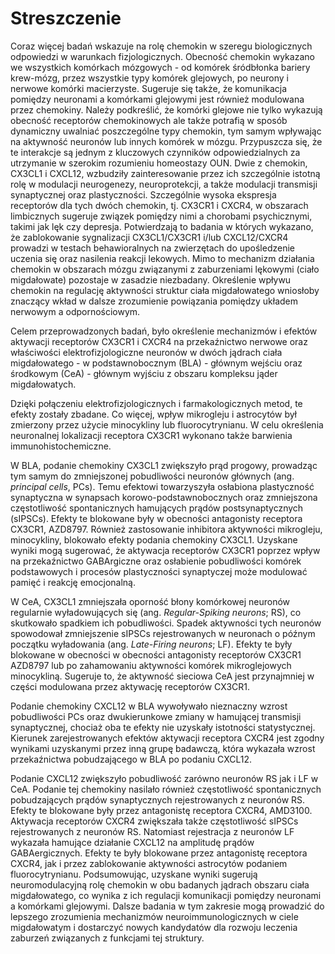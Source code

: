 # Streszczenie {- .unnumbered}

Coraz więcej badań wskazuje na rolę chemokin w szeregu biologicznych odpowiedzi w warunkach fizjologicznych.
Obecność chemokin wykazano we wszystkich komórkach mózgowych - od komórek śródbłonka bariery krew-mózg, przez wszystkie typy komórek glejowych, po neurony i nerwowe komórki macierzyste.
Sugeruje się także, że komunikacja pomiędzy neuronami a komórkami glejowymi jest również modulowana przez chemokiny. 
Należy podkreślić, że komórki glejowe nie tylko wykazują obecność receptorów chemokinowych ale także potrafią w sposób dynamiczny uwalniać poszczególne typy chemokin, tym samym wpływając na aktywność neuronów lub innych komórek w mózgu. 
Przypuszcza się, że te interakcje są jednym z kluczowych czynników odpowiedzialnych za utrzymanie w szerokim rozumieniu homeostazy OUN.
Dwie z chemokin, CX3CL1 i CXCL12, wzbudziły zainteresowanie przez ich szczególnie istotną rolę w modulacji neurogenezy, neuroprotekcji, a także modulacji transmisji synaptycznej oraz plastyczności.<!-- Przypuszcza się, że chemokiny mogą oddziaływać na przekaźnictwo między komórkami nerwowymi oraz procesy plastyczności synaptycznej.// Uważa się, że szczególnie dwie z nich, chemokina CX3CL1 i CXCL12 pełnią szczególnie istotną rolę w koordynacji ww. komunikacji. --> 
Szczególnie wysoka ekspresja receptorów dla tych dwóch chemokin, tj. CX3CR1 i CXCR4, w obszarach limbicznych sugeruje związek pomiędzy nimi a chorobami psychicznymi, takimi jak lęk czy depresja. 
Potwierdzają to badania w których wykazano, że zablokowanie sygnalizacji CX3CL1/CX3CR1 i/lub CXCL12/CXCR4 prowadzi w testach behawioralnych na zwierzętach do upośledzenie uczenia się oraz nasilenia reakcji lekowych. 
Mimo to mechanizm działania chemokin w obszarach mózgu związanymi z zaburzeniami lękowymi (ciało migdałowate) pozostaje w zasadzie niezbadany. 
Określenie wpływu chemokin na regulację aktywności struktur ciała migdałowatego wniosłoby znaczący wkład w dalsze zrozumienie powiązania pomiędzy układem nerwowym a odpornościowym. 

Celem przeprowadzonych badań, było określenie mechanizmów i efektów aktywacji receptorów CX3CR1 i CXCR4 na przekaźnictwo nerwowe oraz właściwości elektrofizjologiczne neuronów w dwóch jądrach ciała migdałowatego - w podstawnobocznym (BLA) - głównym wejściu oraz środkowym (CeA) - głównym wyjściu z obszaru kompleksu jąder migdałowatych.

Dzięki połączeniu elektrofizjologicznych i farmakologicznych metod, te efekty zostały zbadane.
Co więcej, wpływ mikrogleju i astrocytów był zmierzony przez użycie minocykliny lub fluorocytrynianu.
W celu określenia neuronalnej lokalizacji receptora CX3CR1 wykonano także barwienia immunohistochemiczne.

W BLA, podanie chemokiny CX3CL1 zwiększyło prąd progowy, prowadząc tym samym do zmniejszonej pobudliwości neuronów głównych (ang. *principal cells*, PCs). 
Temu efektowi towarzyszyła osłabiona plastyczność synaptyczna w synapsach korowo-podstawnobocznych oraz zmniejszona częstotliwość spontanicznych hamujących prądów postsynaptycznych (sIPSCs). 
Efekty te blokowane były w obecności antagonisty receptora CX3CR1, AZD8797. 
Również zastosowanie inhibitora aktywności mikrogleju, minocykliny, blokowało efekty podania chemokiny CX3CL1. 
Uzyskane wyniki mogą sugerować, że aktywacja receptorów CX3CR1 poprzez wpływ na przekaźnictwo GABArgiczne oraz osłabienie pobudliwości komórek podstawowych i procesów plastyczności synaptyczej może modulować pamięć i reakcję emocjonalną. 

W CeA, CX3CL1 zmniejszała oporność błony komórkowej neuronów regularnie wyładowujących się (ang. *Regular-Spiking neurons*; RS), co skutkowało spadkiem ich pobudliwości. 
Spadek aktywności tych neuronów spowodował zmniejszenie sIPSCs rejestrowanych w neuronach o późnym początku wyładowania (ang. *Late-Firing neurons*; LF).
Efekty te były blokowane w obecności w obecności antagonisty receptorów CX3CR1 AZD8797 lub po zahamowaniu aktywności komórek mikroglejowych minocykliną. 
Sugeruje to, że aktywność sieciowa CeA jest przynajmniej w części modulowana przez aktywację receptorów CX3CR1. 

Podanie chemokiny CXCL12 w BLA wywoływało nieznaczny wzrost pobudliwości PCs oraz dwukierunkowe zmiany w hamującej transmisji synaptycznej, chociaż oba te efekty nie uzyskały istotności statystycznej. 
Kierunek zarejestrowanych efektów aktywacji receptora CXCR4 jest zgodny wynikami uzyskanymi przez inną grupę badawczą, która wykazała wzrost przekaźnictwa pobudzającego w BLA po podaniu CXCL12. 

Podanie CXCL12 zwiększyło pobudliwość zarówno neuronów RS jak i LF w CeA. 
Podanie tej chemokiny nasilało również częstotliwość spontanicznych pobudzających prądów synaptycznych rejestrowanych z neuronów RS. 
Efekty te blokowane były przez antagonistę receptora CXCR4, AMD3100.
Aktywacja receptorów CXCR4 zwiększała także częstotliwość sIPSCs rejestrowanych z neuronów RS. 
Natomiast rejestracja z neuronów LF wykazała hamujące działanie CXCL12 na amplitudę prądów GABAergicznych. 
Efekty te były blokowane przez antagonistę receptora CXCR4, jak i przez zablokowanie aktywności astrocytów podaniem fluorocytrynianu. 
Podsumowując, uzyskane wyniki sugerują neuromodulacyjną rolę chemokin w obu badanych jądrach obszaru ciała migdałowatego, co wynika z ich regulacji komunikacji pomiędzy neuronami a komórkami glejowymi.
Dalsze badania w tym zakresie mogą prowadzić do lepszego zrozumienia mechanizmów neuroimmunologicznych w ciele migdałowatym i dostarczyć nowych kandydatów dla rozwoju leczenia zaburzeń związanych z funkcjami tej struktury. 

\newpage
